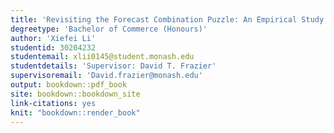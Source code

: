 ```yaml
---
title: 'Revisiting the Forecast Combination Puzzle: An Empirical Study'
degreetype: 'Bachelor of Commerce (Honours)'
author: 'Xiefei Li'
studentid: 30204232
studentemail: xlii0145@student.monash.edu
studentdetails: 'Supervisor: David T. Frazier'
supervisoremail: 'David.frazier@monash.edu'
output: bookdown::pdf_book
site: bookdown::bookdown_site
link-citations: yes
knit: "bookdown::render_book"
---
```


<!-- 
This file should be left empty other than the header above.

The thesis contents are contained in the other Rmd files: `01-chap1.Rmd `, `02-chap2.Rmd`, `A-appA.Rmd`, etc. Add new Rmd files as required. You'll need to edit the `_bookdown.yml` file to set the order in which you'd like them to appear.

If you have specific LaTeX packages to add, put them in `monashthesis.tex`.

You will need to ensure you have installed the `knitr` and `bookdown` packages for R.

You will also need LaTeX installed on your computer.
-->
